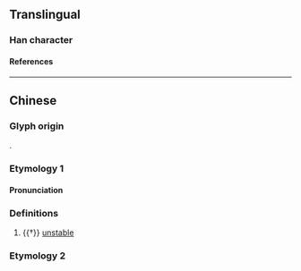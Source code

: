{{character info/new}}
==Translingual==

===Han character===
{{Han char|rn=64|rad=手|as=11|sn=15|four=45502|canj=GIQ,XGIQ|ids=⿱埶手}}

====References====
{{Han ref|kx=0451.190|dkj=12633|dj=0801.290|hdz=31939.090|uh=6470}}

----

==Chinese==
{{zh-forms|alt=𢳊,𢴸}}

===Glyph origin===
{{Han compound|埶|手|ls=psc|c1=p|c2=s|t2=hand}}.

===Etymology 1===

====Pronunciation====
{{zh-pron
|m=niè
|c=jit6
|cat=a
}}

===Definitions===
{{zh-hanzi}}

# {{†}} [[unstable]]

===Etymology 2===
{{zh-see|掣|v}}